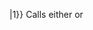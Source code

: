 <includeonly>{{precision/0{{#expr:{{{1}}}={{{1}}}round-6}}|1{{{1}}}}}</includeonly><noinclude>
Calls either {{tl|precision/00}} or {{tl|precision/01}}</noinclude>